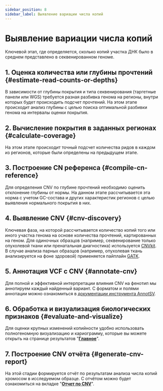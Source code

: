 ```yaml
---
sidebar_position: 8
sidebar_label: Выявление вариации числа копий
---
```


# Выявление вариации числа копий

Ключевой этап, где определяется, сколько копий участка ДНК было в среднем представлено в секвенированном геноме.

## 1. Оценка количества или глубины прочтений {#estimate-read-counts-or-depths}

В зависимости от глубины покрытия и типа секвенирования (таргетные панели или WGS) требуется разная разбивка 
генома на регионы, внутри которых будет происходить подсчет прочтений. На этом этапе происходит анализ глубины 
с целью поиска оптимальной разбивки генома на интервалы оценки покрытия.

## 2. Вычисление покрытия в заданных регионах {#calculate-coverage}

На этом этапе происходит точный подсчет количества ридов в каждом из регионов, которые были определены 
на предыдущем этапе.

## 3. Построение CN референса {#compile-cn-reference}

Для определения CNV по глубине прочтений необходимо оценить отклонение глубины от нормы. 
На данном этапе рассчитывается эта норма с учетом GC-состава и других характеристик регионов с целью 
выявления нормального покрытия в них.

## 4. Выявление CNV {#cnv-discovery}

Ключевая фаза, на которой рассчитывается количество копий того или иного участка генома на основе количества 
прочтений, картированных на геном. Для одиночных образцов (например, секвенирование только опухолевой ткани или 
пренатальная диагностика) используется [CNVkit](https://cnvkit.readthedocs.io/en/stable/). 
В случае анализа парных образцов (например, опухолевая ткань анализируется на фоне здоровой) применяется 
пайплайн [GATK](https://gatk.broadinstitute.org/).

## 5. Аннотация VCF с CNV {#annotate-cnv}

Для полной и эффективной интерпретации влияния CNV на фенотип мы аннотируем каждый найденный вариант. 
С форматом и полями аннотации можно ознакомиться 
в [документации инструмента AnnotSV](https://lbgi.fr/AnnotSV/Documentation/README.AnnotSV_latest.pdf).

## 6. Обработка и визуализация биологических признаков {#evaluate-and-visualize}

Для оценки крупных изменений копийности удобно использовать полногеномную визуализацию и кариограмму, 
которые вы можете открыть на странице результатов "**[Главное](/results/main/cnvs)**".

## 7. Построение CNV отчёта {#generate-cnv-report}

На этой стадии формируется отчёт по результатам анализа числа копий хромосом в исследуемом образце. 
C отчётом можно будет ознакомиться на вкладке "**[Отчет по CNV](/results/cnv-report/sample-cnv-report)**".
